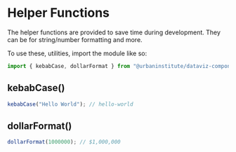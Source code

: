 
<Meta title="utils/helperFunctions" />

# Helper Functions

The helper functions are provided to save time during development. They can be for string/number formatting and more.

To use these, utilities, import the module like so:

```js
import { kebabCase, dollarFormat } from "@urbaninstitute/dataviz-components/utils";
```

## kebabCase()

```js
kebabCase("Hello World"); // hello-world
```

## dollarFormat()

```js
dollarFormat(1000000); // $1,000,000
```
